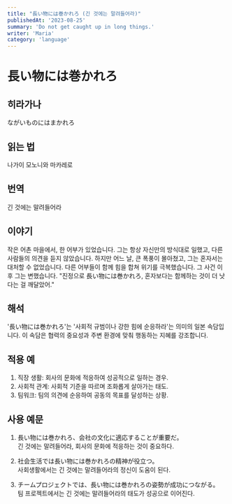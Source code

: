 ```yaml
---
title: "長い物には巻かれろ (긴 것에는 말려들어라)"
publishedAt: '2023-08-25'
summary: 'Do not get caught up in long things.'
writer: 'Maria'
category: 'language'
---
```


# 長い物には巻かれろ

## 히라가나
ながいものにはまかれろ

## 읽는 법
나가이 모노니와 마카레로

## 번역
긴 것에는 말려들어라

## 이야기
작은 어촌 마을에서, 한 어부가 있었습니다. 그는 항상 자신만의 방식대로 일했고, 다른 사람들의 의견을 듣지 않았습니다. 하지만 어느 날, 큰 폭풍이 몰아쳤고, 그는 혼자서는 대처할 수 없었습니다. 다른 어부들이 함께 힘을 합쳐 위기를 극복했습니다. 그 사건 이후 그는 변했습니다. "진정으로 長い物には巻かれろ, 혼자보다는 함께하는 것이 더 낫다는 걸 깨달았어."

## 해석
'長い物には巻かれろ'는 '사회적 규범이나 강한 힘에 순응하라'는 의미의 일본 속담입니다. 이 속담은 협력의 중요성과 주변 환경에 맞춰 행동하는 지혜를 강조합니다.

## 적용 예
1. 직장 생활: 회사의 문화에 적응하여 성공적으로 일하는 경우.
2. 사회적 관계: 사회적 기준을 따르며 조화롭게 살아가는 태도.
3. 팀워크: 팀의 의견에 순응하여 공동의 목표를 달성하는 상황.

## 사용 예문
1. 長い物には巻かれろ、会社の文化に適応することが重要だ。
<br /> 긴 것에는 말려들어라, 회사의 문화에 적응하는 것이 중요하다.

2. 社会生活では長い物には巻かれろの精神が役立つ。
<br /> 사회생활에서는 긴 것에는 말려들어라의 정신이 도움이 된다.

3. チームプロジェクトでは、長い物には巻かれろの姿勢が成功につながる。
<br /> 팀 프로젝트에서는 긴 것에는 말려들어라의 태도가 성공으로 이어진다.
